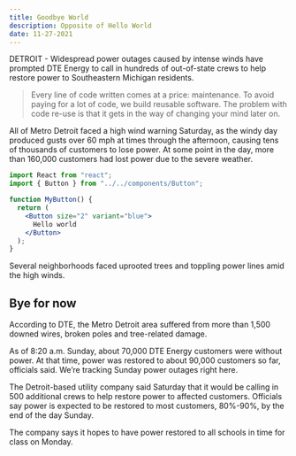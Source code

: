 ```yaml
---
title: Goodbye World
description: Opposite of Hello World
date: 11-27-2021
---
```


DETROIT - Widespread power outages caused by intense winds have prompted DTE
Energy to call in hundreds of out-of-state crews to help restore power to
Southeastern Michigan residents.

> Every line of code written comes at a price: maintenance. To avoid paying for
> a lot of code, we build reusable software. The problem with code re-use is
> that it gets in the way of changing your mind later on.

All of Metro Detroit faced a high wind warning Saturday, as the windy day
produced gusts over 60 mph at times through the afternoon, causing tens of
thousands of customers to lose power. At some point in the day, more than
160,000 customers had lost power due to the severe weather.

```jsx line=2,6-8 showLineNumbers
import React from "react";
import { Button } from "../../components/Button";

function MyButton() {
  return (
    <Button size="2" variant="blue">
      Hello world
    </Button>
  );
}
```

Several neighborhoods faced uprooted trees and toppling power lines amid the
high winds.

## Bye for now

According to DTE, the Metro Detroit area suffered from more than 1,500 downed
wires, broken poles and tree-related damage.

As of 8:20 a.m. Sunday, about 70,000 DTE Energy customers were without power. At
that time, power was restored to about 90,000 customers so far, officials said.
We’re tracking Sunday power outages right here.

The Detroit-based utility company said Saturday that it would be calling in 500
additional crews to help restore power to affected customers. Officials say
power is expected to be restored to most customers, 80%-90%, by the end of the
day Sunday.

The company says it hopes to have power restored to all schools in time for
class on Monday.
